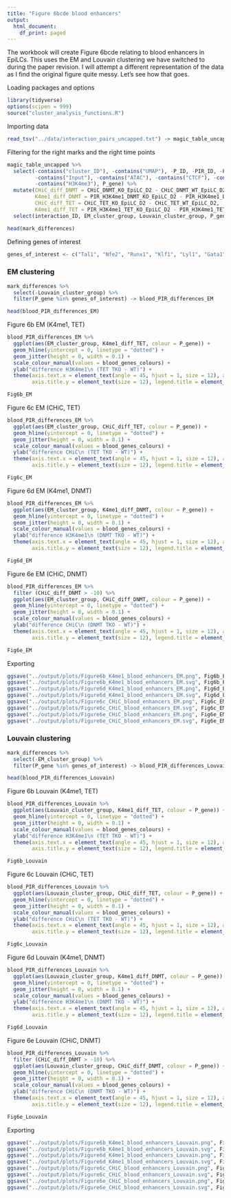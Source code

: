 ```yaml
---
title: "Figure 6bcde blood enhancers"
output:
  html_document:
    df_print: paged
---
```


The workbook will create Figure 6bcde relating to blood enhancers in EpiLCs. This uses the EM and Louvain clustering we have switched to during the paper revision.
I will attempt a different representation of the data as I find the original figure quite messy. Let's see how that goes.


Loading packages and options

```r
library(tidyverse)
options(scipen = 999)
source("cluster_analysis_functions.R")
```


Importing data

```r
read_tsv("../data/interaction_pairs_uncapped.txt") -> magic_table_uncapped
```

Filtering for the right marks and the right time points

```r
magic_table_uncapped %>% 
  select(-contains("cluster_ID"), -contains("UMAP"), -P_ID, -PIR_ID, -PIR_gene, -contains("_ES_"), - contains("_hmC_"), -contains("mC"),
         -contains("Input"), -contains("ATAC"), -contains("CTCF"), -contains("H3K27me3"), -contains("H3K27ac"), -contains("RNA"), -contains("P_"),
         -contains("H3K4me3"), P_gene) %>% 
  mutate(CHiC_diff_DNMT = CHiC_DNMT_KO_EpiLC_D2 - CHiC_DNMT_WT_EpiLC_D2,
         K4me1_diff_DNMT = PIR_H3K4me1_DNMT_KO_EpiLC_D2 - PIR_H3K4me1_DNMT_WT_EpiLC_D2,
         CHiC_diff_TET = CHiC_TET_KO_EpiLC_D2 - CHiC_TET_WT_EpiLC_D2,
         K4me1_diff_TET = PIR_H3K4me1_TET_KO_EpiLC_D2 - PIR_H3K4me1_TET_WT_EpiLC_D2) %>% 
  select(interaction_ID, EM_cluster_group, Louvain_cluster_group, P_gene, contains("diff")) -> mark_differences

head(mark_differences)
```

Defining genes of interest

```r
genes_of_interest <- c("Tal1", "Nfe2", "Runx1", "Klf1", "Lyl1", "Gata1")
```


### EM clustering

```r
mark_differences %>% 
  select(-Louvain_cluster_group) %>% 
  filter(P_gene %in% genes_of_interest) -> blood_PIR_differences_EM

head(blood_PIR_differences_EM)
```

Figure 6b EM (K4me1, TET)

```r
blood_PIR_differences_EM %>% 
  ggplot(aes(EM_cluster_group, K4me1_diff_TET, colour = P_gene)) +
  geom_hline(yintercept = 0, linetype = "dotted") +
  geom_jitter(height = 0, width = 0.1) +
  scale_colour_manual(values = blood_genes_colours) +
  ylab("difference H3K4me1\n (TET TKO - WT)") +
  theme(axis.text.x = element_text(angle = 45, hjust = 1, size = 12), axis.title.x = element_blank(), 
        axis.title.y = element_text(size = 12), legend.title = element_blank()) -> Fig6b_EM

Fig6b_EM
```

Figure 6c EM (CHiC, TET)

```r
blood_PIR_differences_EM %>% 
  ggplot(aes(EM_cluster_group, CHiC_diff_TET, colour = P_gene)) +
  geom_hline(yintercept = 0, linetype = "dotted") +
  geom_jitter(height = 0, width = 0.1) +
  scale_colour_manual(values = blood_genes_colours) +
  ylab("difference CHiC\n (TET TKO - WT)") +
  theme(axis.text.x = element_text(angle = 45, hjust = 1, size = 12), axis.title.x = element_blank(), 
        axis.title.y = element_text(size = 12), legend.title = element_blank()) -> Fig6c_EM

Fig6c_EM
```
Figure 6d EM (K4me1, DNMT)

```r
blood_PIR_differences_EM %>% 
  ggplot(aes(EM_cluster_group, K4me1_diff_DNMT, colour = P_gene)) +
  geom_hline(yintercept = 0, linetype = "dotted") +
  geom_jitter(height = 0, width = 0.1) +
  scale_colour_manual(values = blood_genes_colours) +
  ylab("difference H3K4me1\n (DNMT TKO - WT)") +
  theme(axis.text.x = element_text(angle = 45, hjust = 1, size = 12), axis.title.x = element_blank(), 
        axis.title.y = element_text(size = 12), legend.title = element_blank()) -> Fig6d_EM

Fig6d_EM
```

Figure 6e EM (CHiC, DNMT)

```r
blood_PIR_differences_EM %>% 
  filter (CHiC_diff_DNMT > -10) %>% 
  ggplot(aes(EM_cluster_group, CHiC_diff_DNMT, colour = P_gene)) +
  geom_hline(yintercept = 0, linetype = "dotted") +
  geom_jitter(height = 0, width = 0.1) +
  scale_colour_manual(values = blood_genes_colours) +
  ylab("difference CHiC\n (DNMT TKO - WT)") +
  theme(axis.text.x = element_text(angle = 45, hjust = 1, size = 12), axis.title.x = element_blank(), 
        axis.title.y = element_text(size = 12), legend.title = element_blank()) -> Fig6e_EM

Fig6e_EM
```
Exporting

```r
ggsave("../output/plots/Figure6b_K4me1_blood_enhancers_EM.png", Fig6b_EM, width = 5, height = 5, units = "in")
ggsave("../output/plots/Figure6b_K4me1_blood_enhancers_EM.svg", Fig6b_EM, width = 5, height = 5, units = "in")
ggsave("../output/plots/Figure6d_K4me1_blood_enhancers_EM.png", Fig6d_EM, width = 5, height = 5, units = "in")
ggsave("../output/plots/Figure6d_K4me1_blood_enhancers_EM.svg", Fig6d_EM, width = 5, height = 5, units = "in")
ggsave("../output/plots/Figure6c_CHiC_blood_enhancers_EM.png", Fig6c_EM, width = 5, height = 5, units = "in")
ggsave("../output/plots/Figure6c_CHiC_blood_enhancers_EM.svg", Fig6c_EM, width = 5, height = 5, units = "in")
ggsave("../output/plots/Figure6e_CHiC_blood_enhancers_EM.png", Fig6e_EM, width = 5, height = 5, units = "in")
ggsave("../output/plots/Figure6e_CHiC_blood_enhancers_EM.svg", Fig6e_EM, width = 5, height = 5, units = "in")
```

### Louvain clustering

```r
mark_differences %>% 
  select(-EM_cluster_group) %>% 
  filter(P_gene %in% genes_of_interest) -> blood_PIR_differences_Louvain

head(blood_PIR_differences_Louvain)
```

Figure 6b Louvain (K4me1, TET)

```r
blood_PIR_differences_Louvain %>% 
  ggplot(aes(Louvain_cluster_group, K4me1_diff_TET, colour = P_gene)) +
  geom_hline(yintercept = 0, linetype = "dotted") +
  geom_jitter(height = 0, width = 0.1) +
  scale_colour_manual(values = blood_genes_colours) +
  ylab("difference H3K4me1\n (TET TKO - WT)") +
  theme(axis.text.x = element_text(angle = 45, hjust = 1, size = 12), axis.title.x = element_blank(), 
        axis.title.y = element_text(size = 12), legend.title = element_blank()) -> Fig6b_Louvain

Fig6b_Louvain
```

Figure 6c Louvain (CHiC, TET)

```r
blood_PIR_differences_Louvain %>% 
  ggplot(aes(Louvain_cluster_group, CHiC_diff_TET, colour = P_gene)) +
  geom_hline(yintercept = 0, linetype = "dotted") +
  geom_jitter(height = 0, width = 0.1) +
  scale_colour_manual(values = blood_genes_colours) +
  ylab("difference CHiC\n (TET TKO - WT)") +
  theme(axis.text.x = element_text(angle = 45, hjust = 1, size = 12), axis.title.x = element_blank(), 
        axis.title.y = element_text(size = 12), legend.title = element_blank()) -> Fig6c_Louvain

Fig6c_Louvain
```

Figure 6d Louvain (K4me1, DNMT)

```r
blood_PIR_differences_Louvain %>% 
  ggplot(aes(Louvain_cluster_group, K4me1_diff_DNMT, colour = P_gene)) +
  geom_hline(yintercept = 0, linetype = "dotted") +
  geom_jitter(height = 0, width = 0.1) +
  scale_colour_manual(values = blood_genes_colours) +
  ylab("difference H3K4me1\n (DNMT TKO - WT)") +
  theme(axis.text.x = element_text(angle = 45, hjust = 1, size = 12), axis.title.x = element_blank(), 
        axis.title.y = element_text(size = 12), legend.title = element_blank()) -> Fig6d_Louvain

Fig6d_Louvain
```

Figure 6e Louvain (CHiC, DNMT)

```r
blood_PIR_differences_Louvain %>% 
  filter (CHiC_diff_DNMT > -10) %>% 
  ggplot(aes(Louvain_cluster_group, CHiC_diff_DNMT, colour = P_gene)) +
  geom_hline(yintercept = 0, linetype = "dotted") +
  geom_jitter(height = 0, width = 0.1) +
  scale_colour_manual(values = blood_genes_colours) +
  ylab("difference CHiC\n (DNMT TKO - WT)") +
  theme(axis.text.x = element_text(angle = 45, hjust = 1, size = 12), axis.title.x = element_blank(), 
        axis.title.y = element_text(size = 12), legend.title = element_blank()) -> Fig6e_Louvain

Fig6e_Louvain
```

Exporting

```r
ggsave("../output/plots/Figure6b_K4me1_blood_enhancers_Louvain.png", Fig6b_Louvain, width = 5, height = 5, units = "in")
ggsave("../output/plots/Figure6b_K4me1_blood_enhancers_Louvain.svg", Fig6b_Louvain, width = 5, height = 5, units = "in")
ggsave("../output/plots/Figure6d_K4me1_blood_enhancers_Louvain.png", Fig6d_Louvain, width = 5, height = 5, units = "in")
ggsave("../output/plots/Figure6d_K4me1_blood_enhancers_Louvain.svg", Fig6d_Louvain, width = 5, height = 5, units = "in")
ggsave("../output/plots/Figure6c_CHiC_blood_enhancers_Louvain.png", Fig6c_Louvain, width = 5, height = 5, units = "in")
ggsave("../output/plots/Figure6c_CHiC_blood_enhancers_Louvain.svg", Fig6c_Louvain, width = 5, height = 5, units = "in")
ggsave("../output/plots/Figure6e_CHiC_blood_enhancers_Louvain.png", Fig6e_Louvain, width = 5, height = 5, units = "in")
ggsave("../output/plots/Figure6e_CHiC_blood_enhancers_Louvain.svg", Fig6e_Louvain, width = 5, height = 5, units = "in")
```
